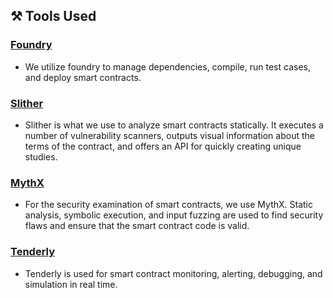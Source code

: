 ## ⚒️ **Tools Used**

### [Foundry](https://github.com/foundry-rs/foundry)

- We utilize foundry to manage dependencies, compile, run test cases, and deploy smart contracts.

### [Slither](https://github.com/crytic/slither/)

- Slither is what we use to analyze smart contracts statically. It executes a number of vulnerability scanners, outputs visual information about the terms of the contract, and offers an API for quickly creating unique studies.

### [MythX](https://mythx.io/)

- For the security examination of smart contracts, we use MythX. Static analysis, symbolic execution, and input fuzzing are used to find security flaws and ensure that the smart contract code is valid.

### [Tenderly](https://tenderly.co/)

- Tenderly is used for smart contract monitoring, alerting, debugging, and simulation in real time.
